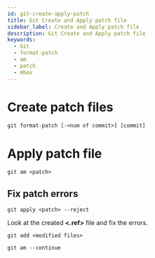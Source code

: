 ```yaml
---
id: git-create-apply-patch
title: Git Create and Apply patch file
sidebar_label: Create and Apply patch file
description: Git Create and Apply patch file
keywords:
  - Git
  - format-patch
  - am
  - patch
  - mbox
---
```


# Create patch files

```shell
git format-patch [-<num of commit>] [commit]
```

# Apply patch file

```shell
git am <patch>
```

## Fix patch errors

```shell
git apply <patch> --reject
```

Look at the created **<.ref\>** file and fix the errors.

```shell
git add <modified files>
```

```shell
git am --continue
```

